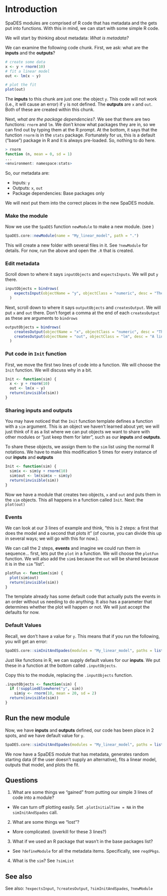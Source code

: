 # Introduction

SpaDES modules are comprised of R code that has metadata and the gets put into functions. With this in mind, we can start with some simple R code.

We will start by thinking about metadata: *What is metadata?*

We can examine the following code chunk. First, we ask: what are the **inputs** and the **outputs**?

```r

# create some data
x <- y + rnorm(10)
# fit a linear model
out <- lm(x ~ y)

# plot the fit
plot(out)
```

The **inputs** to this chunk are just one: the object `y`. This code will not work (i.e., it will cause an error) if `y` is not defined. The **outputs** are `x` and `out`. Both of these are created within this chunk.

Next, *what are the package dependencies?*. We see that there are two functions: `rnorm` and `lm`. We don't know what packages they are in, so we can find out by typing them at the R prompt. At the bottom, it says that the function `rnorm` is in the `stats` package. Fortunately for us, this is a default ("base") package in R and it is always pre-loaded. So, nothing to do here.

```r
> rnorm
function (n, mean = 0, sd = 1) 
...
<environment: namespace:stats>
```

So, our metadata are:

-   Inputs: `y`
-   Outputs: `x`, `out`
-   Package dependencies: Base packages only

We will next put them into the correct places in the new SpaDES module.

### Make the module

Now we use the `SpaDES` function `newModule` to make a new module. (see )

```r
SpaDES.core::newModule(name = "My_linear_model", path = ".")
```

This will create a new folder with several files in it. See `?newModule` for details. For now, run the above and open the `.R` that is created.

### Edit metadata

Scroll down to where it says `inputObjects` and `expectsInputs`. We will put `y` there.

```r
inputObjects = bindrows(
    expectsInput(objectName = "y", objectClass = "numeric", desc = "The inputs for the linear model", sourceURL = NA)
  )
```

Next, scroll down to where it says `outputObjects` and `createsOutput`. We will put `x` and `out` there. Don't forget a comma at the end of each `createsOutput` as these are arguments to `bindrows`

```r
outputObjects = bindrows(
    createsOutput(objectName = "x", objectClass = "numeric", desc = "The randomly created varible that is used as a response variable"),
    createsOutput(objectName = "out", objectClass = "lm", desc = "A linear model object from the equation (x ~ y)")
  )
```

### Put code in `Init` function

First, we move the first two lines of code into a function. We will choose the `Init` function. We will discuss why in a bit.

```r
Init <- function(sim) {
  x <- y + rnorm(10)
  out <- lm(x ~ y)
  return(invisible(sim))
}
```

### Sharing inputs and outputs

You may have noticed that the `Init` function template defines a function with a `sim` argument. This is an object we haven't learned about yet; we will just think of it as a list where we can put objects we want to share with other modules or "just keep them for later", such as our **inputs** and **outputs**.

To share these objects, we assign them to the `sim` list using the normal R notations. We have to make this modification 5 times for every instance of our **inputs** and **outputs**

```r
Init <- function(sim) {
  sim$x <- sim$y + rnorm(10)
  sim$out <- lm(sim$x ~ sim$y)
  return(invisible(sim))
}
```

Now we have a module that creates two objects, `x` and `out` and puts them in the `sim` objects. This all happens in a function called `Init`. Next: the `plot(out)`

### Events

We can look at our 3 lines of example and think, "this is 2 steps: a first that does the model and a second that plots it" (of course, you can divide this up in several ways; we will go with this for now.).

We can call the 2 steps, **events** and imagine we could run them in sequence... first, lets put the `plot` in a function. We will choose the `plotFun` function. We will also add the `sim$` because the `out` will be shared because it is in the `sim` "list".

```r
plotFun <- function(sim) {
  plot(sim$out)
  return(invisible(sim))
}
```

The template already has some default code that actually puts the events in an order without us needing to do anything. It also has a parameter that determines whether the plot will happen or not. We will just accept the defaults for now.

### Default Values

Recall, we don't have a value for `y`. This means that if you run the following, you will get an error:

```r
SpaDES.core::simInitAndSpades(modules = "My_linear_model", paths = list(modulePath = "tutos/NewModuleIntro"))
```

Just like functions in R, we can supply default values for our **inputs**. We put these in a function at the bottom called `.inputObjects`.

Copy this to the module, replacing the `.inputObjects` function.

```r
.inputObjects <- function(sim) {
  if (!suppliedElsewhere("y", sim))
    sim$y <- rnorm(10, mean = 20, sd = 2)
  return(invisible(sim))
}

```

## Run the new module

Now, we have **inputs** and **outputs** defined, our code has been place in 2 spots, and we have default value for `y`.

```r
SpaDES.core::simInitAndSpades(modules = "My_linear_model", paths = list(modulePath = "tutos/NewModuleIntro"))
```

We now have a SpaDES module that has metadata, generates random starting data (if the user doesn't supply an alternative), fits a linear model, outputs that model, and plots the fit.

## Questions

1.  What are some things we "gained" from putting our simple 3 lines of code into a module?

-   We can turn off plotting easily. Set `.plotInitialTime = NA` in the `simInitAndSpades` call.

2.  What are some things we "lost"?

-   More complicated. (overkill for these 3 lines?)

3.  What if we used an R package that wasn't in the base packages list?

-   See `?defineModule` for all the metadata items. Specifically, see `reqdPkgs`.

4.  What is the `sim`? See `?simList`

## See also

See also: `?expectsInput`, `?createsOutput`, `?simInitAndSpades`, `?newModule`
